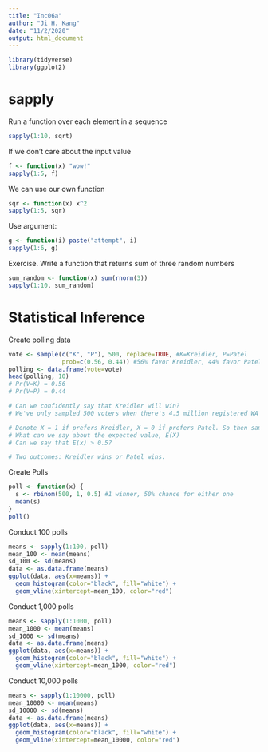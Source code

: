 ---
title: "Inc06a"
author: "Ji H. Kang"
date: "11/2/2020"
output: html_document
---

```{r}
library(tidyverse)
library(ggplot2)
```

# sapply 
Run a function over each element in a sequence
```{r}
sapply(1:10, sqrt)
```

If we don't care about the input value 
```{r}
f <- function(x) "wow!"
sapply(1:5, f)
```

We can use our own function 
```{r}
sqr <- function(x) x^2 
sapply(1:5, sqr)
```

Use argument: 
```{r}
g <- function(i) paste("attempt", i) 
sapply(1:6, g)
```

Exercise. Write a function that returns sum of three random numbers 
```{r}
sum_random <- function(x) sum(rnorm(3))  
sapply(1:10, sum_random)
```

# Statistical Inference 

Create polling data
```{r}
vote <- sample(c("K", "P"), 500, replace=TRUE, #K=Kreidler, P=Patel
               prob=c(0.56, 0.44)) #56% favor Kreidler, 44% favor Patel   
polling <- data.frame(vote=vote) 
head(polling, 10)
# Pr(V=K) = 0.56 
# Pr(V=P) = 0.44

# Can we confidently say that Kreidler will win? 
# We've only sampled 500 voters when there's 4.5 million registered WA voters?

# Denote X = 1 if prefers Kreidler, X = 0 if prefers Patel. So then sample average = 0.56
# What can we say about the expected value, E(X)
# Can we say that E(x) > 0.5?

# Two outcomes: Kreidler wins or Patel wins.
```

Create Polls 
```{r}
poll <- function(x) {
  s <- rbinom(500, 1, 0.5) #1 winner, 50% chance for either one 
  mean(s)
}
poll()
```

Conduct 100 polls 
```{r}
means <- sapply(1:100, poll)
mean_100 <- mean(means) 
sd_100 <- sd(means) 
data <- as.data.frame(means) 
ggplot(data, aes(x=means)) + 
  geom_histogram(color="black", fill="white") + 
  geom_vline(xintercept=mean_100, color="red")
```
Conduct 1,000 polls 
```{r}
means <- sapply(1:1000, poll)
mean_1000 <- mean(means) 
sd_1000 <- sd(means) 
data <- as.data.frame(means) 
ggplot(data, aes(x=means)) + 
  geom_histogram(color="black", fill="white") + 
  geom_vline(xintercept=mean_1000, color="red")
```

Conduct 10,000 polls
```{r}
means <- sapply(1:10000, poll)
mean_10000 <- mean(means) 
sd_10000 <- sd(means) 
data <- as.data.frame(means) 
ggplot(data, aes(x=means)) + 
  geom_histogram(color="black", fill="white") + 
  geom_vline(xintercept=mean_10000, color="red")
```

























